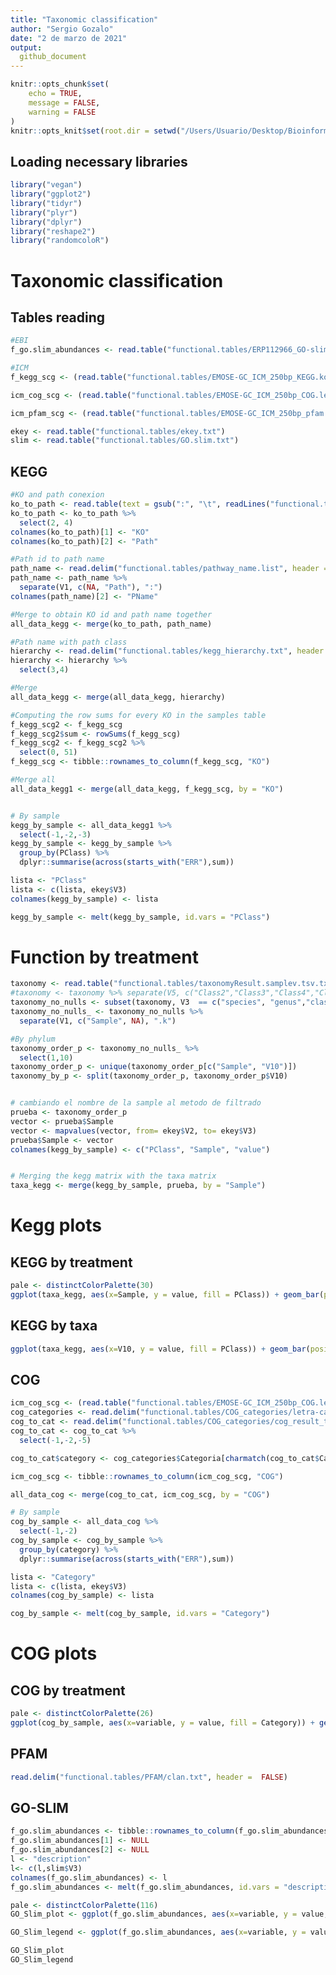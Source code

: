 ```yaml
---
title: "Taxonomic classification"
author: "Sergio Gozalo"
date: "2 de marzo de 2021"
output: 
  github_document
---
```


```r
knitr::opts_chunk$set(
	echo = TRUE,
	message = FALSE,
	warning = FALSE
)
knitr::opts_knit$set(root.dir = setwd("/Users/Usuario/Desktop/Bioinformatica/Practicas/Practicas/Analysis/"))
```

## Loading necessary libraries

```r
library("vegan")
library("ggplot2")
library("tidyr")
library("plyr")
library("dplyr")
library("reshape2")
library("randomcoloR")
```

# Taxonomic classification

## Tables reading

```r
#EBI
f_go.slim_abundances <- read.table("functional.tables/ERP112966_GO-slim_abundances_v4.1.tsv", header = TRUE, row.names = 1, sep ="\t")

#ICM
f_kegg_scg <- (read.table("functional.tables/EMOSE-GC_ICM_250bp_KEGG.ko.lengthNorm.SCGnorm.counts.tbl", header = TRUE, sep = "\t", row.names = 1))

icm_cog_scg <- (read.table("functional.tables/EMOSE-GC_ICM_250bp_COG.lengthNorm.SCGnorm.counts.tbl", header = TRUE, sep = "\t", row.names = 1))

icm_pfam_scg <- (read.table("functional.tables/EMOSE-GC_ICM_250bp_pfam.lengthNorm.SCGnorm.counts.tbl", header = TRUE, sep = "\t", row.names = 1))

ekey <- read.table("functional.tables/ekey.txt")
slim <- read.table("functional.tables/GO.slim.txt")
```

## KEGG

```r
#KO and path conexion
ko_to_path <- read.table(text = gsub(":", "\t", readLines("functional.tables/ko_pathway.list")))
ko_to_path <- ko_to_path %>%
  select(2, 4)
colnames(ko_to_path)[1] <- "KO"
colnames(ko_to_path)[2] <- "Path"

#Path id to path name
path_name <- read.delim("functional.tables/pathway_name.list", header = FALSE)
path_name <- path_name %>%
  separate(V1, c(NA, "Path"), ":")
colnames(path_name)[2] <- "PName"

#Merge to obtain KO id and path name together
all_data_kegg <- merge(ko_to_path, path_name)

#Path name with path class
hierarchy <- read.delim("functional.tables/kegg_hierarchy.txt", header = TRUE)
hierarchy <- hierarchy %>%
  select(3,4)

#Merge
all_data_kegg <- merge(all_data_kegg, hierarchy)

#Computing the row sums for every KO in the samples table
f_kegg_scg2 <- f_kegg_scg
f_kegg_scg2$sum <- rowSums(f_kegg_scg)
f_kegg_scg2 <- f_kegg_scg2 %>%
  select(0, 51)
f_kegg_scg <- tibble::rownames_to_column(f_kegg_scg, "KO")

#Merge all
all_data_kegg1 <- merge(all_data_kegg, f_kegg_scg, by = "KO")


# By sample
kegg_by_sample <- all_data_kegg1 %>%
  select(-1,-2,-3)
kegg_by_sample <- kegg_by_sample %>%
  group_by(PClass) %>%
  dplyr::summarise(across(starts_with("ERR"),sum))

lista <- "PClass"
lista <- c(lista, ekey$V3)
colnames(kegg_by_sample) <- lista

kegg_by_sample <- melt(kegg_by_sample, id.vars = "PClass")
```


# Function by treatment

```r
taxonomy <- read.table("functional.tables/taxonomyResult.samplev.tsv.txt", sep = "\t")
#taxonomy <- taxonomy %>% separate(V5, c("Class2","Class3","Class4","Class5","Class6","Class7", "Class8"), ";")
taxonomy_no_nulls <- subset(taxonomy, V3  == c("species", "genus","class","family"))
taxonomy_no_nulls_ <- taxonomy_no_nulls %>%
  separate(V1, c("Sample", NA), ".k")

#By phylum
taxonomy_order_p <- taxonomy_no_nulls_ %>%
  select(1,10)
taxonomy_order_p <- unique(taxonomy_order_p[c("Sample", "V10")])
taxonomy_by_p <- split(taxonomy_order_p, taxonomy_order_p$V10)


# cambiando el nombre de la sample al metodo de filtrado
prueba <- taxonomy_order_p
vector <- prueba$Sample
vector <- mapvalues(vector, from= ekey$V2, to= ekey$V3)
prueba$Sample <- vector
colnames(kegg_by_sample) <- c("PClass", "Sample", "value")


# Merging the kegg matrix with the taxa matrix
taxa_kegg <- merge(kegg_by_sample, prueba, by = "Sample")

```


# Kegg plots

## KEGG by treatment
```r
pale <- distinctColorPalette(30)
ggplot(taxa_kegg, aes(x=Sample, y = value, fill = PClass)) + geom_bar(position = "fill", stat = "identity") + theme(text = element_text(size = 7), axis.text.x = element_text(size = 5, angle = 90, vjust = 0.5, hjust=1), legend.key.size = unit(0.3, "cm")) + labs(x = NULL, y = NULL, fill = "KEGG classes") + guides(fill=guide_legend(ncol=1)) + scale_fill_manual(values = pale)
```

## KEGG by taxa

```r
ggplot(taxa_kegg, aes(x=V10, y = value, fill = PClass)) + geom_bar(position = "fill", stat = "identity") + theme(text = element_text(size = 7), axis.text.x = element_text(size = 5, angle = 90, vjust = 0.5, hjust=1), legend.key.size = unit(0.3, "cm")) + labs(x = NULL, y = NULL, fill = "KEGG classes") + guides(fill=guide_legend(ncol=1)) + scale_fill_manual(values = pale)
```


## COG

```r
icm_cog_scg <- (read.table("functional.tables/EMOSE-GC_ICM_250bp_COG.lengthNorm.SCGnorm.counts.tbl", header = TRUE, sep = "\t", row.names = 1))
cog_categories <- read.delim("functional.tables/COG_categories/letra-categorias.txt")
cog_to_cat <- read.delim("functional.tables/COG_categories/cog_result_table_all_c2.txt")
cog_to_cat <- cog_to_cat %>%
  select(-1,-2,-5)

cog_to_cat$category <- cog_categories$Categoria[charmatch(cog_to_cat$Cat, cog_categories$Letra)]

icm_cog_scg <- tibble::rownames_to_column(icm_cog_scg, "COG")

all_data_cog <- merge(cog_to_cat, icm_cog_scg, by = "COG")

# By sample
cog_by_sample <- all_data_cog %>%
  select(-1,-2)
cog_by_sample <- cog_by_sample %>%
  group_by(category) %>%
  dplyr::summarise(across(starts_with("ERR"),sum))

lista <- "Category"
lista <- c(lista, ekey$V3)
colnames(cog_by_sample) <- lista

cog_by_sample <- melt(cog_by_sample, id.vars = "Category")
```


# COG plots

## COG by treatment

```r
pale <- distinctColorPalette(26)
ggplot(cog_by_sample, aes(x=variable, y = value, fill = Category)) + geom_bar(position = "fill", stat = "identity") + theme(text = element_text(size = 7), axis.text.x = element_text(size = 5, angle = 90, vjust = 0.5, hjust=1), legend.key.size = unit(0.3, "cm")) + labs(x = NULL, y = NULL, fill = "COG classes") + guides(fill=guide_legend(ncol=1)) + scale_fill_manual(values = pale)
```













## PFAM

```r
read.delim("functional.tables/PFAM/clan.txt", header =  FALSE)
```





















## GO-SLIM

```r
f_go.slim_abundances <- tibble::rownames_to_column(f_go.slim_abundances, "GO")
f_go.slim_abundances[1] <- NULL
f_go.slim_abundances[2] <- NULL
l <- "description"
l<- c(l,slim$V3)
colnames(f_go.slim_abundances) <- l
f_go.slim_abundances <- melt(f_go.slim_abundances, id.vars = "description")

```

```r
pale <- distinctColorPalette(116)
GO_Slim_plot <- ggplot(f_go.slim_abundances, aes(x=variable, y = value, fill = description)) + geom_bar(position = "fill", stat = "identity") + theme(text = element_text(size = 7), axis.text.x = element_text(size = 5, angle = 90, vjust = 0.5, hjust=1), legend.position = "none")  + scale_fill_manual(values = pale) + labs(x = NULL, y = NULL)

GO_Slim_legend <- ggplot(f_go.slim_abundances, aes(x=variable, y = value, fill = description)) + geom_bar(position = "fill", stat = "identity") + theme(text = element_text(size = 7), axis.text.x = element_text(size = 5, angle = 90, vjust = 0.5, hjust=1), legend.key.size = unit(0.3, "cm"), plot.margin = unit(c(1,1,1,1.6), "cm")) + labs(x = NULL, y = NULL, fill = "GO-Slim metagneomics") + guides(fill=guide_legend(ncol=4)) + scale_fill_manual(values = pale)

GO_Slim_plot
GO_Slim_legend
```